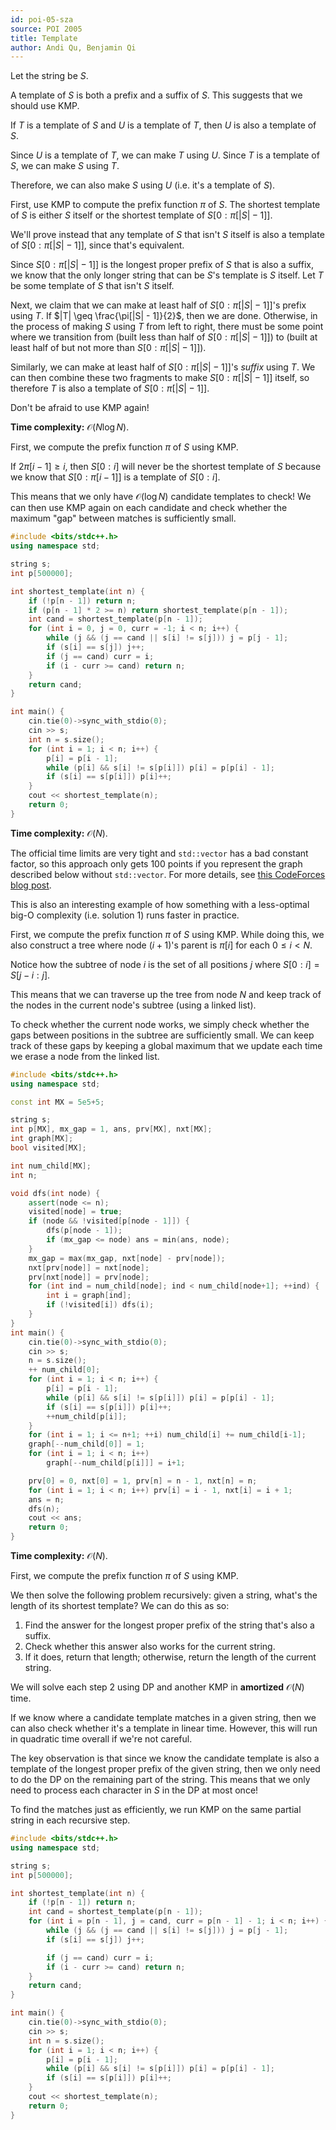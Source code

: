 ```yaml
---
id: poi-05-sza
source: POI 2005
title: Template
author: Andi Qu, Benjamin Qi
---
```


Let the string be $S$.

<Spoiler title="Hint 1">

A template of $S$ is both a prefix and a suffix of $S$. This suggests that we should use KMP.

</Spoiler>

<Spoiler title="Hint 2">

If $T$ is a template of $S$ and $U$ is a template of $T$, then $U$ is also a template of $S$.

<Spoiler title="Proof">

Since $U$ is a template of $T$, we can make $T$ using $U$. Since $T$ is a template of $S$, we can make $S$ using $T$.

Therefore, we can also make $S$ using $U$ (i.e. it's a template of $S$).

</Spoiler>

</Spoiler>

<Spoiler title="Hint 3">

First, use KMP to compute the prefix function $\pi$ of $S$. The shortest template of $S$ is either $S$ itself or the shortest template of $S[0 : \pi[|S| - 1]]$.

<Spoiler title="Proof">

We'll prove instead that any template of $S$ that isn't $S$ itself is also a template of $S[0 : \pi[|S| - 1]]$, since that's equivalent.

Since $S[0 : \pi[|S| - 1]]$ is the longest proper prefix of $S$ that is also a suffix, we know that the only longer string that can be $S$'s template is $S$ itself. Let $T$ be some template of $S$ that isn't $S$ itself.

Next, we claim that we can make at least half of $S[0 : \pi[|S| - 1]]$'s prefix using $T$. If $|T| \geq \frac{\pi[|S| - 1]}{2}$, then we are done. Otherwise, in the process of making $S$ using $T$ from left to right, there must be some point where we transition from (built less than half of $S[0 : \pi[|S| - 1]]$) to (built at least half of but not more than $S[0 : \pi[|S| - 1]]$).

Similarly, we can make at least half of $S[0 : \pi[|S| - 1]]$'s _suffix_ using $T$. We can then combine these two fragments to make $S[0 : \pi[|S| - 1]]$ itself, so therefore $T$ is also a template of $S[0 : \pi[|S| - 1]]$.

</Spoiler>

</Spoiler>

<Spoiler title="Hint 4">

Don't be afraid to use KMP again!

</Spoiler>

<Spoiler title="Solution 1">

**Time complexity:** $\mathcal O(N \log N)$.

First, we compute the prefix function $\pi$ of $S$ using KMP.

If $2\pi[i - 1] \geq i$, then $S[0 : i]$ will never be the shortest template of $S$ because we know that $S[0 : \pi[i - 1]]$ is a template of $S[0 : i]$.

This means that we only have $\mathcal O(\log N)$ candidate templates to check! We can then use KMP again on each candidate and check whether the maximum "gap" between matches is sufficiently small.

```cpp
#include <bits/stdc++.h>
using namespace std;

string s;
int p[500000];

int shortest_template(int n) {
	if (!p[n - 1]) return n;
	if (p[n - 1] * 2 >= n) return shortest_template(p[n - 1]);
	int cand = shortest_template(p[n - 1]);
	for (int i = 0, j = 0, curr = -1; i < n; i++) {
		while (j && (j == cand || s[i] != s[j])) j = p[j - 1];
		if (s[i] == s[j]) j++;
		if (j == cand) curr = i;
		if (i - curr >= cand) return n;
	}
	return cand;
}

int main() {
	cin.tie(0)->sync_with_stdio(0);
	cin >> s;
	int n = s.size();
	for (int i = 1; i < n; i++) {
		p[i] = p[i - 1];
		while (p[i] && s[i] != s[p[i]]) p[i] = p[p[i] - 1];
		if (s[i] == s[p[i]]) p[i]++;
	}
	cout << shortest_template(n);
	return 0;
}
```

</Spoiler>

<Spoiler title="Solution 2">

**Time complexity:** $\mathcal O(N)$.

<Warning>

The official time limits are very tight and `std::vector` has a bad constant factor, so this approach only gets 100 points if you represent the graph described below without `std::vector`. For more details, see [this CodeForces blog post](https://codeforces.com/blog/entry/67883).

This is also an interesting example of how something with a less-optimal big-O complexity (i.e. solution 1) runs faster in practice.

</Warning>

First, we compute the prefix function $\pi$ of $S$ using KMP. While doing this, we also construct a tree where node $(i + 1)$'s parent is $\pi[i]$ for each $0 \leq i < N$.

Notice how the subtree of node $i$ is the set of all positions $j$ where $S[0 : i] = S[j - i : j]$.

This means that we can traverse up the tree from node $N$ and keep track of the nodes in the current node's subtree (using a linked list).

To check whether the current node works, we simply check whether the gaps between positions in the subtree are sufficiently small. We can keep track of these gaps by keeping a global maximum that we update each time we erase a node from the linked list.

```cpp
#include <bits/stdc++.h>
using namespace std;

const int MX = 5e5+5;

string s;
int p[MX], mx_gap = 1, ans, prv[MX], nxt[MX];
int graph[MX];
bool visited[MX];

int num_child[MX];
int n;

void dfs(int node) {
	assert(node <= n);
	visited[node] = true;
	if (node && !visited[p[node - 1]]) {
		dfs(p[node - 1]);
		if (mx_gap <= node) ans = min(ans, node);
	}
	mx_gap = max(mx_gap, nxt[node] - prv[node]);
	nxt[prv[node]] = nxt[node];
	prv[nxt[node]] = prv[node];
	for (int ind = num_child[node]; ind < num_child[node+1]; ++ind) {
		int i = graph[ind];
		if (!visited[i]) dfs(i);
	}
}
int main() {
	cin.tie(0)->sync_with_stdio(0);
	cin >> s;
	n = s.size();
	++ num_child[0];
	for (int i = 1; i < n; i++) {
		p[i] = p[i - 1];
		while (p[i] && s[i] != s[p[i]]) p[i] = p[p[i] - 1];
		if (s[i] == s[p[i]]) p[i]++;
		++num_child[p[i]];
	}
	for (int i = 1; i <= n+1; ++i) num_child[i] += num_child[i-1];
	graph[--num_child[0]] = 1;
	for (int i = 1; i < n; i++)
		graph[--num_child[p[i]]] = i+1;

	prv[0] = 0, nxt[0] = 1, prv[n] = n - 1, nxt[n] = n;
	for (int i = 1; i < n; i++) prv[i] = i - 1, nxt[i] = i + 1;
	ans = n;
	dfs(n);
	cout << ans;
	return 0;
}
```

</Spoiler>

<Spoiler title="Solution 3">

**Time complexity:** $\mathcal O(N)$.

First, we compute the prefix function $\pi$ of $S$ using KMP.

We then solve the following problem recursively: given a string, what's the length of its shortest template? We can do this as so:

1. Find the answer for the longest proper prefix of the string that's also a suffix.
2. Check whether this answer also works for the current string.
3. If it does, return that length; otherwise, return the length of the current string.

We will solve each step 2 using DP and another KMP in **amortized** $\mathcal O(N)$ time.

If we know where a candidate template matches in a given string, then we can also check whether it's a template in linear time. However, this will run in quadratic time overall if we're not careful.

The key observation is that since we know the candidate template is also a template of the longest proper prefix of the given string, then we only need to do the DP on the remaining part of the string. This means that we only need to process each character in $S$ in the DP at most once!

To find the matches just as efficiently, we run KMP on the same partial string in each recursive step.

```cpp
#include <bits/stdc++.h>
using namespace std;

string s;
int p[500000];

int shortest_template(int n) {
	if (!p[n - 1]) return n;
	int cand = shortest_template(p[n - 1]);
	for (int i = p[n - 1], j = cand, curr = p[n - 1] - 1; i < n; i++) {
		while (j && (j == cand || s[i] != s[j])) j = p[j - 1];
		if (s[i] == s[j]) j++;

		if (j == cand) curr = i;
		if (i - curr >= cand) return n;
	}
	return cand;
}

int main() {
	cin.tie(0)->sync_with_stdio(0);
	cin >> s;
	int n = s.size();
	for (int i = 1; i < n; i++) {
		p[i] = p[i - 1];
		while (p[i] && s[i] != s[p[i]]) p[i] = p[p[i] - 1];
		if (s[i] == s[p[i]]) p[i]++;
	}
	cout << shortest_template(n);
	return 0;
}
```

</Spoiler>
